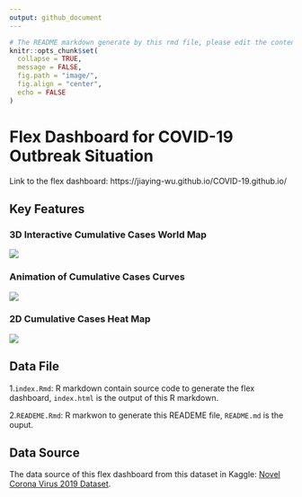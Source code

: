 ```yaml
---
output: github_document
---
```


```r
# The README markdown generate by this rmd file, please edit the content within this R markdown.
knitr::opts_chunk$set(
  collapse = TRUE,
  message = FALSE,
  fig.path = "image/",
  fig.align = "center",
  echo = FALSE
)
```

# Flex Dashboard for COVID-19 Outbreak Situation

Link to the flex dashboard: https://jiaying-wu.github.io/COVID-19.github.io/

## Key Features

### 3D Interactive Cumulative Cases World Map

![](image/3d_world_map.png)

### Animation of Cumulative Cases Curves

![](image/animate_confirmed.gif)

### 2D Cumulative Cases Heat Map

![](image/2d_aus_map.png)

## Data File

1.`index.Rmd`: R markdown contain source code to generate the flex dashboard, `index.html` is the output of this R markdown.

2.`READEME.Rmd`: R markwon to generate this READEME file, `README.md` is the ouput.

## Data Source

The data source of this flex dashboard from this dataset in Kaggle: [Novel Corona Virus 2019 Dataset](https://www.kaggle.com/sudalairajkumar/novel-corona-virus-2019-dataset).

